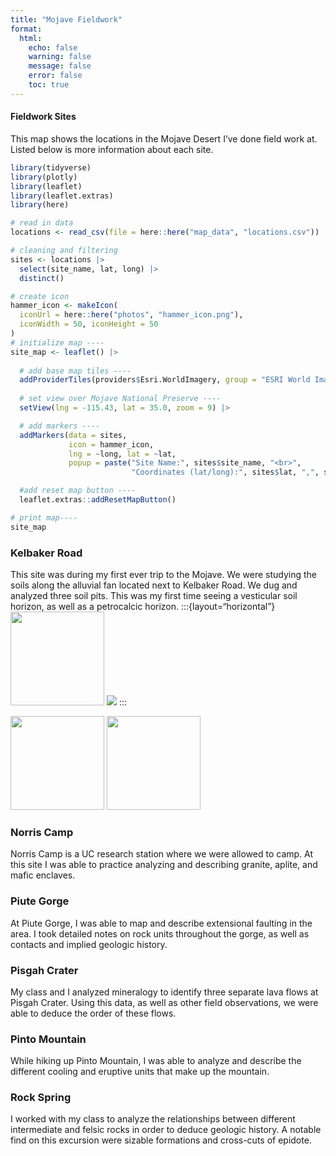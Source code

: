 ```yaml
---
title: "Mojave Fieldwork"
format: 
  html:
    echo: false
    warning: false
    message: false
    error: false
    toc: true
---
```


#### Fieldwork Sites

This map shows the locations in the Mojave Desert I've done field work at. Listed below is more information about each site.

```r
library(tidyverse)
library(plotly)
library(leaflet)
library(leaflet.extras)
library(here)

# read in data
locations <- read_csv(file = here::here("map_data", "locations.csv"))

# cleaning and filtering
sites <- locations |> 
  select(site_name, lat, long) |> 
  distinct()

# create icon
hammer_icon <- makeIcon(
  iconUrl = here::here("photos", "hammer_icon.png"),
  iconWidth = 50, iconHeight = 50
)
# initialize map ----
site_map <- leaflet() |> 
  
  # add base map tiles ----
  addProviderTiles(providers$Esri.WorldImagery, group = "ESRI World Imagery") |> 
  
  # set view over Mojave National Preserve ----
  setView(lng = -115.43, lat = 35.0, zoom = 9) |> 

  # add markers ----
  addMarkers(data = sites,
             icon = hammer_icon,
             lng = ~long, lat = ~lat,
             popup = paste("Site Name:", sites$site_name, "<br>",
                           "Coordinates (lat/long):", sites$lat, ",", sites$long)) |> 

  #add reset map button ----
  leaflet.extras::addResetMapButton()

# print map----
site_map
```

### Kelbaker Road

This site was during my first ever trip to the Mojave. We were studying the soils along the alluvial fan located next to Kelbaker Road. We dug and analyzed three soil pits. This was my first time seeing a vesticular soil horizon, as well as a petrocalcic horizon. :::{layout="horizontal"} ![](photos/IMG_5331.jpeg){width="150"} ![](photos/IMG_6176.jpeg){width="\"150"} :::

::: {layout="horizontal"}
![](photos/IMG_5331.jpeg){width="150"} ![](photos/IMG_6176.jpeg){width="150"}
:::

### Norris Camp

Norris Camp is a UC research station where we were allowed to camp. At this site I was able to practice analyzing and describing granite, aplite, and mafic enclaves.

### Piute Gorge

At Piute Gorge, I was able to map and describe extensional faulting in the area. I took detailed notes on rock units throughout the gorge, as well as contacts and implied geologic history.

### Pisgah Crater

My class and I analyzed mineralogy to identify three separate lava flows at Pisgah Crater. Using this data, as well as other field observations, we were able to deduce the order of these flows.

### Pinto Mountain

While hiking up Pinto Mountain, I was able to analyze and describe the different cooling and eruptive units that make up the mountain.

### Rock Spring

I worked with my class to analyze the relationships between different intermediate and felsic rocks in order to deduce geologic history. A notable find on this excursion were sizable formations and cross-cuts of epidote.
